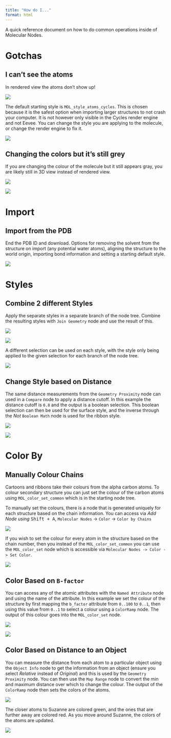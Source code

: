 ```yaml
---
title: "How do I..."
format: html
---
```


A quick reference document on how to do common operations inside of Molecular Nodes.

# Gotchas

## I can't see the atoms

In rendered view the atoms don't show up!

![](images/CleanShot 2023-06-08 at 16.25.59.png)

The default starting style is `MOL_style_atoms_cycles`. This is chosen because it is the safest option when importing larger structures to not crash your computer. It is not however only visible in the Cycles render engine and not Eevee. You can change the style you are applying to the molecule, or change the render engine to fix it.

![](images/CleanShot 2023-06-08 at 16.29.05@2x.png)

## Changing the colors but it's still grey

If you are changing the colour of the molecule but it still appears gray, you are likely still in 3D view instead of rendered view.

![](images/CleanShot 2023-06-08 at 16.31.05.png)

![](images/CleanShot 2023-06-08 at 16.31.27@2x.png)

# Import

## Import from the PDB

End the PDB ID and download. Options for removing the solvent from the structure on import (any potential water atoms), aligning the structure to the world origin, importing bond information and setting a starting default style.

![](images/CleanShot 2023-06-08 at 16.23.43@2x.png)

# Styles

## Combine 2 different Styles

Apply the separate styles in a separate branch of the node tree. Combine the resulting styles with `Join Geometry` node and use the result of this.

![](images/CleanShot%202023-06-08%20at%2011.51.26@2x.png)

![](images/CleanShot%202023-06-08%20at%2016.13.45@2x.png)

A different selection can be used on each style, with the style only being applied to the given selection for each branch of the node tree.

![](images/CleanShot%202023-06-08%20at%2011.53.34@2x.png)

## Change Style based on Distance

The same distance measurements from the `Geometry Proximity` node can used in a `Compare` node to apply a distance cutoff. In this example the distance cutoff is `0.8` and the output is a boolean selection. This boolean selection can then be used for the surface style, and the inverse through the *Not* `Boolean Math` node is used for the ribbon style.

![](images/CleanShot%202023-06-08%20at%2012.20.35@2x.png)

![](images/CleanShot%202023-06-08%20at%2012.21.05@2x.png)

# Color By

## Manually Colour Chains

Cartoons and ribbons take their colours from the alpha carbon atoms. To colour secondary structure you can just set the colour of the carbon atoms using `MOL_color_set_common` which is in the starting node tree.

To manually set the colours, there is a node that is generated uniquely for each structure based on the chain information. You can access via *Add Node using* <kbd>Shift + A</kbd>, `Molecular Nodes` -\> `Color` -\> `Color by Chains`

![](images/CleanShot%202023-06-08%20at%2011.57.07@2x.png)

If you wish to set the colour for every atom in the structure based on the chain number, then you instead of the `MOL_color_set_common` you can use the `MOL_color_set` node which is accessible via `Molecular Nodes -> Color -> Set Color`.

![](images/CleanShot%202023-06-08%20at%2011.57.24@2x.png)

## Color Based on `B-factor`

You can access any of the atomic attributes with the `Named Attribute` node and using the name of the attribute. In this example we set the colour of the structure by first mapping the `b_factor` attribute from `0..100` to `0..1`, then using this value from `0..1` to select a colour using a `ColorRamp` node. The output of this colour goes into the `MOL_color_set` node.

![](images/CleanShot%202023-06-08%20at%2012.04.22@2x.png)

![](images/CleanShot%202023-06-08%20at%2012.06.43@2x.png)

## Color Based on Distance to an Object

You can measure the distance from each atom to a particular object using the `Object Info` node to get the information from an object (ensure you select *Relative* instead of *Original*) and this is used by the `Geometry Proximity` node. You can then use the `Map Range` node to convert the min and maximum distance over which to change the colour. The output of the `ColorRamp` node then sets the colors of the atoms.

![](images/CleanShot%202023-06-08%20at%2012.09.54@2x.png)

The closer atoms to Suzanne are colored green, and the ones that are further away are colored red. As you move around Suzanne, the colors of the atoms are updated.

![](images/CleanShot%202023-06-08%20at%2012.10.37@2x.png)